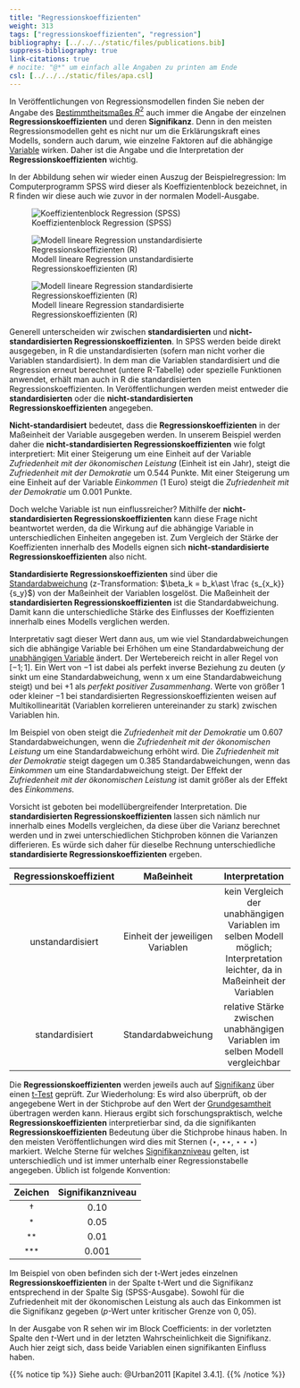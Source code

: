 ```yaml
---
title: "Regressionskoeffizienten"
weight: 313
tags: ["regressionskoeffizienten", "regression"]
bibliography: [../../../static/files/publications.bib]
suppress-bibliography: true
link-citations: true
# nocite: "@*" um einfach alle Angaben zu printen am Ende
csl: [../../../static/files/apa.csl]
---
```


In Veröffentlichungen von Regressionsmodellen finden Sie neben der Angabe des [Bestimmtheitsmaßes $R^2$](../../../glossar/bestimmtheitsmass/index.html) auch immer die Angabe der einzelnen **Regressionskoeffizienten** und deren **Signifikanz**. Denn in den meisten Regressionsmodellen geht es nicht nur um die Erklärungskraft eines Modells, sondern auch darum, wie einzelne Faktoren auf die abhängige [Variable](../../../glossar/variable/index.html) wirken. Daher ist die Angabe und die Interpretation der **Regressionskoeffizienten** wichtig.

In der Abbildung sehen wir wieder einen Auszug der Beispielregression: Im Computerprogramm SPSS wird dieser als Koeffizientenblock bezeichnet, in R finden wir diese auch wie zuvor in der normalen Modell-Ausgabe.

![Koeffizientenblock Regression (SPSS)](../images/spss-multi-coef.png)

![Modell lineare Regression unstandardisierte Regressionskoeffizienten (R)](../images/r-reg-multi.PNG)

![Modell lineare Regression standardisierte Regressionskoeffizienten (R)](../images/r-reg-multi-z.PNG)

Generell unterscheiden wir zwischen **standardisierten** und **nicht-standardisierten Regressionskoeffizienten**. In SPSS werden beide direkt ausgegeben, in R die unstandardisierten (sofern man nicht vorher die Variablen standardisiert). In dem man die Variablen standardisiert und die Regression erneut berechnet (untere R-Tabelle) oder spezielle Funktionen anwendet, erhält man auch in R die standardisierten Regressionskoeffizienten. In Veröffentlichungen werden meist entweder die **standardisierten** oder die **nicht-standardisierten Regressionskoeffizienten** angegeben.

**Nicht-standardisiert** bedeutet, dass die **Regressionskoeffizienten** in der Maßeinheit der Variable ausgegeben werden. In unserem Beispiel werden daher die **nicht-standardisierten Regressionskoeffizienten** wie folgt interpretiert: Mit einer Steigerung um eine Einheit auf der Variable *Zufriedenheit mit der ökonomischen Leistung* (Einheit ist ein Jahr), steigt die *Zufriedenheit mit der Demokratie* um $0.544$ Punkte. Mit einer Steigerung um eine Einheit auf der Variable *Einkommen* ($1$ Euro) steigt die *Zufriedenheit mit der Demokratie* um $0.001$ Punkte.

Doch welche Variable ist nun einflussreicher? Mithilfe der **nicht-standardisierten Regressionskoeffizienten** kann diese Frage nicht beantwortet werden, da die Wirkung auf die abhängige Variable in unterschiedlichen Einheiten angegeben ist. Zum Vergleich der Stärke der Koeffizienten innerhalb des Modells eignen sich **nicht-standardisierte Regressionskoeffizienten** also nicht.

**Standardisierte Regressionskoeffizienten** sind über die [Standardabweichung](../../../glossar/standardabweichung/index.html) (z-Transformation: $\beta_k = b_k\ast \frac {s_{x_k}} {s_y}$) von der Maßeinheit der Variablen losgelöst. Die Maßeinheit der **standardisierten Regressionskoeffizienten** ist die Standardabweichung. Damit kann die unterschiedliche Stärke des Einflusses der Koeffizienten innerhalb eines Modells verglichen werden.

Interpretativ sagt dieser Wert dann aus, um wie viel Standardabweichungen sich die abhängige Variable bei Erhöhen um eine Standardabweichung der [unabhängigen Variable](../../../glossar/unabhaengigevariable/index.html) ändert. Der Wertebereich reicht in aller Regel von $[-1;1]$. Ein Wert von $-1$ ist dabei als perfekt inverse Beziehung zu deuten ($y$ sinkt um eine Standardabweichung, wenn x um eine Standardabweichung steigt) und bei $+1$ als *perfekt positiver Zusammenhang*. Werte von größer $1$ oder kleiner $−1$ bei standardisierten Regressionskoeffizienten weisen auf Multikollinearität (Variablen korrelieren untereinander zu stark) zwischen Variablen hin.

Im Beispiel von oben steigt die *Zufriedenheit mit der Demokratie* um $0.607$ Standardabweichungen, wenn die *Zufriedenheit mit der ökonomischen Leistung* um eine Standardabweichung erhöht wird. Die *Zufriedenheit mit der Demokratie* steigt dagegen um $0.385$ Standardabweichungen, wenn das *Einkommen* um eine Standardabweichung steigt. Der Effekt der *Zufriedenheit mit der ökonomischen Leistung* ist damit größer als der Effekt des *Einkommens.*

Vorsicht ist geboten bei modellübergreifender Interpretation. Die **standardisierten Regressionskoeffizienten** lassen sich nämlich nur innerhalb eines Modells vergleichen, da diese über die Varianz berechnet werden und in zwei unterschiedlichen Stichproben können die Varianzen differieren. Es würde sich daher für dieselbe Rechnung unterschiedliche **standardisierte Regressionskoeffizienten** ergeben.

| Regressionskoeffizient | Maßeinheit | Interpretation |
|:--------:|:-----:|:--------:|
| unstandardisiert | Einheit der jeweiligen Variablen | kein Vergleich der unabhängigen Variablen im selben Modell möglich; Interpretation leichter, da in Maßeinheit der Variablen
| standardisiert | Standardabweichung  | relative Stärke zwischen unabhängigen Variablen im selben Modell vergleichbar | 

Die **Regressionskoeffizienten** werden jeweils auch auf [Signifikanz](../../../glossar/signifikanztest/index.html) über einen [t-Test](../../../glossar/ttestregression/index.html) geprüft. Zur Wiederholung: Es wird also überprüft, ob der angegebene Wert in der Stichprobe auf den Wert der [Grundgesamtheit](../../../glossar/grundgesamtheit/index.html) übertragen werden kann. Hieraus ergibt sich forschungspraktisch, welche **Regressionskoeffizienten** interpretierbar sind, da die signifikanten **Regressionskoeffizienten** Bedeutung über die Stichprobe hinaus haben. In den meisten Veröffentlichungen wird dies mit Sternen ($\star$, $\star \star$, $\star \star \star$) markiert. Welche Sterne für welches [Signifikanzniveau](../../../glossar/signifikanzniveau/index.html) gelten, ist unterschiedlich und ist immer unterhalb einer Regressionstabelle angegeben. Üblich ist folgende Konvention:

| Zeichen | Signifikanzniveau |
|:--------:|:-----:|
| $\dag$ | 0.10 |
| <sup>*</sup> | 0.05  |
| <sup>**</sup> | 0.01 |
| <sup>***</sup> | 0.001  |

Im Beispiel von oben befinden sich der t-Wert jedes einzelnen **Regressionskoeffizienten** in der Spalte t-Wert und die Signifikanz entsprechend in der Spalte Sig (SPSS-Ausgabe). Sowohl für die Zufriedenheit mit der ökonomischen Leistung als auch das Einkommen ist die Signifikanz gegeben ($p$-Wert unter kritischer Grenze von $0,05$).

In der Ausgabe von R sehen wir im Block Coefficients: in der vorletzten Spalte den $t$-Wert und in der letzten Wahrscheinlichkeit die Signifikanz. Auch hier zeigt sich, dass beide Variablen einen signifikanten Einfluss haben.

{{% notice tip %}}
Siehe auch: @Urban2011 [Kapitel 3.4.1].
{{% /notice %}}